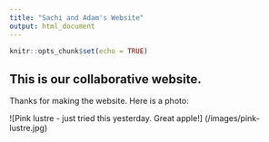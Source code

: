 ```yaml
---
title: "Sachi and Adam's Website"
output: html_document
---
```


```r
knitr::opts_chunk$set(echo = TRUE)
```

## This is our collaborative website.
Thanks for making the website. Here is a photo:

![Pink lustre - just tried this yesterday. Great apple!]
(/images/pink-lustre.jpg)

<br>
<br>



